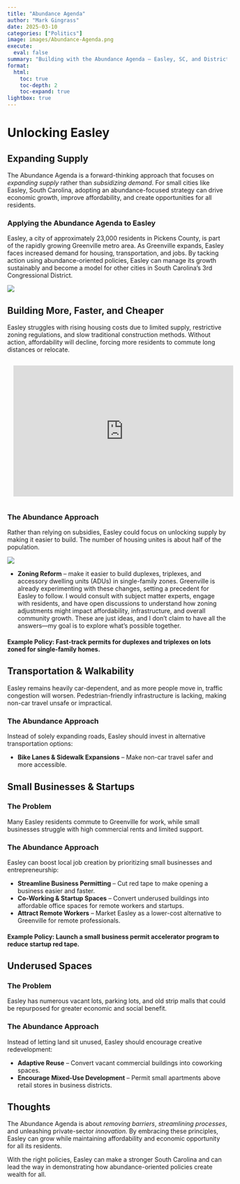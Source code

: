 ```yaml
---
title: "Abundance Agenda"
author: "Mark Gingrass"
date: 2025-03-10
categories: ["Politics"]
image: images/Abundance-Agenda.png
execute:
  eval: false
summary: "Building with the Abundance Agenda – Easley, SC, and District 3 have the potential to grow by expanding supply in housing, transportation, jobs, and infrastructure. Instead of limiting progress, let’s remove barriers and create a future where opportunity is abundant for everyone."
format:
  html:
    toc: true
    toc-depth: 2
    toc-expand: true
lightbox: true
---
```


# 

# Unlocking Easley

## Expanding Supply

The Abundance Agenda is a forward-thinking approach that focuses on *expanding supply* rather than *subsidizing demand*. For small cities like Easley, South Carolina, adopting an abundance-focused strategy can drive economic growth, improve affordability, and create opportunities for all residents.

### Applying the Abundance Agenda to Easley

Easley, a city of approximately 23,000 residents in Pickens County, is part of the rapidly growing Greenville metro area. As Greenville expands, Easley faces increased demand for housing, transportation, and jobs. By tacking action using abundance-oriented policies, Easley can manage its growth sustainably and become a model for other cities in South Carolina’s 3rd Congressional District.

![](images/clipboard-478616933.png)

## Building More, Faster, and Cheaper

Easley struggles with rising housing costs due to limited supply, restrictive zoning regulations, and slow traditional construction methods. Without action, affordability will decline, forcing more residents to commute long distances or relocate.

```{=html}
<iframe id="cr-embed-16000US4521985-housing-ownership-value_distribution" class="census-reporter-embed" src="https://s3.amazonaws.com/embed.censusreporter.org/1.0/iframe.html?geoID=16000US4521985&amp;chartDataID=housing-ownership-value_distribution&amp;dataYear=2023&amp;releaseID=ACS_2023_5-year&amp;chartType=histogram&amp;chartHeight=200&amp;chartQualifier=&amp;chartTitle=Value+of+owner-occupied+housing+units&amp;initialSort=&amp;statType=scaled-percentage" frameborder="0" width="100%" height="300" style="margin: 1em; max-width: 720px;">
</iframe>
<script src="https://s3.amazonaws.com/embed.censusreporter.org/1.0/js/embed.chart.make.js"></script>
```

### The Abundance Approach

Rather than relying on subsidies, Easley could focus on unlocking supply by making it easier to build. The number of housing unites is about half of the population.

![](images/clipboard-4062177413.png)

-   **Zoning Reform** – make it easier to build duplexes, triplexes, and accessory dwelling units (ADUs) in single-family zones. Greenville is already experimenting with these changes, setting a precedent for Easley to follow. I would consult with subject matter experts, engage with residents, and have open discussions to understand how zoning adjustments might impact affordability, infrastructure, and overall community growth. These are just ideas, and I don’t claim to have all the answers—my goal is to explore what’s possible together.

::: {.callout-tip collapse="false" appearance="default" icon="true"}
#### Example Policy: Fast-track permits for duplexes and triplexes on lots zoned for single-family homes.
:::

## Transportation & Walkability

Easley remains heavily car-dependent, and as more people move in, traffic congestion will worsen. Pedestrian-friendly infrastructure is lacking, making non-car travel unsafe or impractical.

### The Abundance Approach

Instead of solely expanding roads, Easley should invest in alternative transportation options:

-   **Bike Lanes & Sidewalk Expansions** – Make non-car travel safer and more accessible.

## Small Businesses & Startups

### The Problem

Many Easley residents commute to Greenville for work, while small businesses struggle with high commercial rents and limited support.

### The Abundance Approach

Easley can boost local job creation by prioritizing small businesses and entrepreneurship:

-   **Streamline Business Permitting** – Cut red tape to make opening a business easier and faster.
-   **Co-Working & Startup Spaces** – Convert underused buildings into affordable office spaces for remote workers and startups.
-   **Attract Remote Workers** – Market Easley as a lower-cost alternative to Greenville for remote professionals.

:::{.callout-tip collapse=false appearance='default' icon=true}
#### Example Policy: Launch a small business permit accelerator program to reduce startup red tape.
:::


## Underused Spaces

### The Problem

Easley has numerous vacant lots, parking lots, and old strip malls that could be repurposed for greater economic and social benefit.

### The Abundance Approach

Instead of letting land sit unused, Easley should encourage creative redevelopment:

-   **Adaptive Reuse** – Convert vacant commercial buildings into coworking spaces.
-   **Encourage Mixed-Use Development** – Permit small apartments above retail stores in business districts.

## Thoughts

The Abundance Agenda is about *removing barriers*, *streamlining processes*, and unleashing private-sector *innovation.* By embracing these principles, Easley can grow while maintaining affordability and economic opportunity for all its residents.

With the right policies, Easley can make a stronger South Carolina and can lead the way in demonstrating how abundance-oriented policies create wealth for all.
